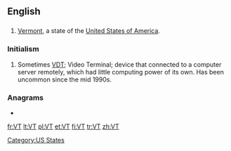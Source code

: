 {{also|vt|Vt.|␋}}
==English==

==={{abbreviation}}===
{{en-abbr}}

# [[Vermont]], a state of the [[United States of America]].

===Initialism===
{{infl|en|initialism}}

# {{dated}} Sometimes [[VDT]]; Video Terminal; device that connected to a computer server remotely, which had little computing power of its own. Has been uncommon since the mid 1990s.

===Anagrams===
* {{alphagram|[[TV#English|TV]]}} 

[[Category:US States]]

[[fr:VT]]
[[lt:VT]]
[[pl:VT]]
[[et:VT]]
[[fi:VT]]
[[tr:VT]]
[[zh:VT]]